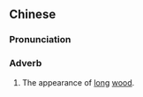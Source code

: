 ==Chinese==
{{zh-forms}}

===Pronunciation===
{{zh-pron
|m=xiāosāo
|c=siu1 sou1
|cat=adv
}}

===Adverb===
{{zh-adv}}

# {{lb|zh|archaic}} The appearance of [[long]] [[wood]].